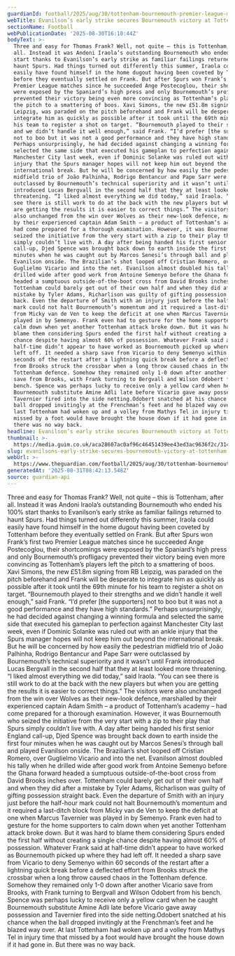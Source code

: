 ```yaml
---
guardianId: football/2025/aug/30/tottenham-bournemouth-premier-league-match-report
webTitle: Evanilson’s early strike secures Bournemouth victory at Tottenham
sectionName: Football
webPublicationDate: '2025-08-30T16:10:44Z'
bodyText: >-
  Three and easy for Thomas Frank? Well, not quite – this is Tottenham, after
  all. Instead it was Andoni Iraola’s outstanding Bournemouth who ended his 100%
  start thanks to Evanilson’s early strike as familiar failings returned to
  haunt Spurs. Had things turned out differently this summer, Iraola could
  easily have found himself in the home dugout having been coveted by Tottenham
  before they eventually settled on Frank. But after Spurs won Frank’s first two
  Premier League matches since he succeeded Ange Postecoglou, their shortcomings
  were exposed by the Spaniard’s high press and only Bournemouth’s profligacy
  prevented their victory being even more convincing as Tottenham’s players left
  the pitch to a smattering of boos. Xavi Simons, the new £51.8m signing from RB
  Leipzig, was paraded on the pitch beforehand and Frank will be desperate to
  integrate him as quickly as possible after it took until the 69th minute for
  his team to register a shot on target. “Bournemouth played to their strengths
  and we didn’t handle it well enough,” said Frank. “I’d prefer [the supporters]
  not to boo but it was not a good performance and they have high standards.”
  Perhaps unsurprisingly, he had decided against changing a winning formula and
  selected the same side that executed his gameplan to perfection against
  Manchester City last week, even if Dominic Solanke was ruled out with an ankle
  injury that the Spurs manager hopes will not keep him out beyond the
  international break. But he will be concerned by how easily the pedestrian
  midfield trio of João Palhinha, Rodrigo Bentancur and Pape Sarr were
  outclassed by Bournemouth’s technical superiority and it wasn’t until Frank
  introduced Lucas Bergvall in the second half that they at least looked more
  threatening. “I liked almost everything we did today,” said Iraola. “You can
  see there is still work to do at the back with the new players but when you
  are getting the results it is easier to correct things.” The visitors were
  also unchanged from the win over Wolves as their new-look defence, marshalled
  by their experienced captain Adam Smith – a product of Tottenham’s academy –
  had come prepared for a thorough examination. However, it was Bournemouth who
  seized the initiative from the very start with a zip to their play that Spurs
  simply couldn’t live with. A day after being handed his first senior England
  call-up, Djed Spence was brought back down to earth inside the first four
  minutes when he was caught out by Marcos Senesi’s through ball and played
  Evanilson onside. The Brazilian’s shot looped off Cristian Romero, over
  Guglielmo Vicario and into the net. Evanilson almost doubled his tally when he
  drilled wide after good work from Antoine Semenyo before the Ghana forward
  headed a sumptuous outside-of-the-boot cross from David Brooks inches over.
  Tottenham could barely get out of their own half and when they did after a
  mistake by Tyler Adams, Richarlison was guilty of gifting possession straight
  back. Even the departure of Smith with an injury just before the half-hour
  mark could not halt Bournemouth’s momentum and it required a last-ditch block
  from Micky van de Ven to keep the deficit at one when Marcus Tavernier was
  played in by Semenyo. Frank even had to gesture for the home supporters to
  calm down when yet another Tottenham attack broke down. But it was hard to
  blame them considering Spurs ended the first half without creating a single
  chance despite having almost 60% of possession. Whatever Frank said at
  half-time didn’t appear to have worked as Bournemouth picked up where they had
  left off. It needed a sharp save from Vicario to deny Semenyo within 60
  seconds of the restart after a lightning quick break before a deflected effort
  from Brooks struck the crossbar when a long throw caused chaos in the
  Tottenham defence. Somehow they remained only 1-0 down after another Vicario
  save from Brooks, with Frank turning to Bergvall and Wilson Odobert from his
  bench. Spence was perhaps lucky to receive only a yellow card when he caught
  Bournemouth substitute Amine Adli late before Vicario gave away possession and
  Tavernier fired into the side netting.Odobert snatched at his chance when the
  ball dropped invitingly at the Frenchman’s feet and he blazed way over. At
  last Tottenham had woken up and a volley from Mathys Tel in injury time that
  missed by a foot would have brought the house down if it had gone in. But
  there was no way back.
headline: Evanilson’s early strike secures Bournemouth victory at Tottenham
thumbnail: >-
  https://media.guim.co.uk/aca28607ac0af96c46451439ee43ed3ac9636f2c/314_64_3712_2969/500.jpg
slug: evanilsons-early-strike-secures-bournemouth-victory-at-tottenham
webUrl: >-
  https://www.theguardian.com/football/2025/aug/30/tottenham-bournemouth-premier-league-match-report
generatedAt: '2025-08-31T08:42:13.548Z'
source: guardian-api
---
```

Three and easy for Thomas Frank? Well, not quite – this is Tottenham, after all. Instead it was Andoni Iraola’s outstanding Bournemouth who ended his 100% start thanks to Evanilson’s early strike as familiar failings returned to haunt Spurs. Had things turned out differently this summer, Iraola could easily have found himself in the home dugout having been coveted by Tottenham before they eventually settled on Frank. But after Spurs won Frank’s first two Premier League matches since he succeeded Ange Postecoglou, their shortcomings were exposed by the Spaniard’s high press and only Bournemouth’s profligacy prevented their victory being even more convincing as Tottenham’s players left the pitch to a smattering of boos. Xavi Simons, the new £51.8m signing from RB Leipzig, was paraded on the pitch beforehand and Frank will be desperate to integrate him as quickly as possible after it took until the 69th minute for his team to register a shot on target. “Bournemouth played to their strengths and we didn’t handle it well enough,” said Frank. “I’d prefer [the supporters] not to boo but it was not a good performance and they have high standards.” Perhaps unsurprisingly, he had decided against changing a winning formula and selected the same side that executed his gameplan to perfection against Manchester City last week, even if Dominic Solanke was ruled out with an ankle injury that the Spurs manager hopes will not keep him out beyond the international break. But he will be concerned by how easily the pedestrian midfield trio of João Palhinha, Rodrigo Bentancur and Pape Sarr were outclassed by Bournemouth’s technical superiority and it wasn’t until Frank introduced Lucas Bergvall in the second half that they at least looked more threatening. “I liked almost everything we did today,” said Iraola. “You can see there is still work to do at the back with the new players but when you are getting the results it is easier to correct things.” The visitors were also unchanged from the win over Wolves as their new-look defence, marshalled by their experienced captain Adam Smith – a product of Tottenham’s academy – had come prepared for a thorough examination. However, it was Bournemouth who seized the initiative from the very start with a zip to their play that Spurs simply couldn’t live with. A day after being handed his first senior England call-up, Djed Spence was brought back down to earth inside the first four minutes when he was caught out by Marcos Senesi’s through ball and played Evanilson onside. The Brazilian’s shot looped off Cristian Romero, over Guglielmo Vicario and into the net. Evanilson almost doubled his tally when he drilled wide after good work from Antoine Semenyo before the Ghana forward headed a sumptuous outside-of-the-boot cross from David Brooks inches over. Tottenham could barely get out of their own half and when they did after a mistake by Tyler Adams, Richarlison was guilty of gifting possession straight back. Even the departure of Smith with an injury just before the half-hour mark could not halt Bournemouth’s momentum and it required a last-ditch block from Micky van de Ven to keep the deficit at one when Marcus Tavernier was played in by Semenyo. Frank even had to gesture for the home supporters to calm down when yet another Tottenham attack broke down. But it was hard to blame them considering Spurs ended the first half without creating a single chance despite having almost 60% of possession. Whatever Frank said at half-time didn’t appear to have worked as Bournemouth picked up where they had left off. It needed a sharp save from Vicario to deny Semenyo within 60 seconds of the restart after a lightning quick break before a deflected effort from Brooks struck the crossbar when a long throw caused chaos in the Tottenham defence. Somehow they remained only 1-0 down after another Vicario save from Brooks, with Frank turning to Bergvall and Wilson Odobert from his bench. Spence was perhaps lucky to receive only a yellow card when he caught Bournemouth substitute Amine Adli late before Vicario gave away possession and Tavernier fired into the side netting.Odobert snatched at his chance when the ball dropped invitingly at the Frenchman’s feet and he blazed way over. At last Tottenham had woken up and a volley from Mathys Tel in injury time that missed by a foot would have brought the house down if it had gone in. But there was no way back.
